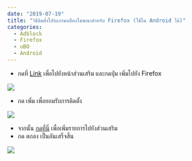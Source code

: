 ```yaml
---
date: "2019-07-19"
title: "วิธีติดตั้งโปรแกรมบล็อกโฆษณาสำหรับ Firefox (ใช้ใน Android ได้)"
categories:
  - Adblock
  - Firefox
  - uBO
  - Android
---
```


* กดที่ [Link](https://addons.mozilla.org/th/firefox/addon/ublock-origin/) เพื่อไปยังหน้าส่วนเสริม และกดปุ่ม เพิ่มไปยัง Firefox

![](./ubo_firefox_install.jpg)

* กด เพิ่ม เพื่อยอมรับการติดตั้ง

![](./ubo_firefox_cf2.jpg)

* จากนั้น <a href="abp:subscribe?location=https://adblock-thai.github.io/thai-ads-filter/subscription.txt&title=Thai Adblock List">กดที่นี่</a> เพื่อเพิ่มรายการไปยังส่วนเสริม
* กด ตกลง เป็นอันเสร็จสิ้น

![](./ubo_firefox_add_list.jpg)
